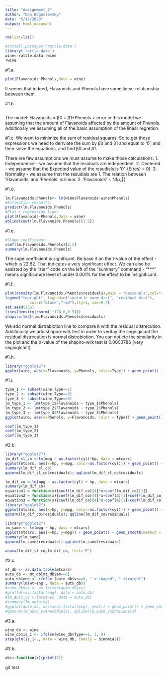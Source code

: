 ```yaml
---
title: "Assignment_2"
author: "Dan Boguslavsky"
date: "5/12/2020"
output: html_document
---
```

```r
rm(list=ls())
```

```r
#install.packages('rattle.data')
library('rattle.data')
wine<-rattle.data::wine
?wine
```

#1.a.
```r
plot(Flavanoids~Phenols,data = wine)
```
It seems that indeed, Flavanoids and Phenols have some linear relationship between them.

#1.b.
```r
```
The model: Flavanoids = β0 + β1*Phenols + error
in this model we assuming that the amount of Flavanoids affected by the amount of Phenols.
Additionaly we assuming all of the basic assumption of the linear regretion.


#1.c.
We want to minimize the sum of residual squares. So to get those expressions we need to deriviate the sum by β0 and β1 and equal to '0',
and then solve the equations, and find β0 and β1.

There are few assumptions we must assume to make those calculations:
1. Independence - we assume that the residuals are independent.
2. Centered - we assume that the Expected value of the resudials is '0'. (E(res) = 0).
3. Normality - we assume that the resudials are
1. The relation between 'Flavanoids'  and 'Phenols' is linear.
2. 'Flavanoids' ~ N(µ,)

#1.d.
```r
lm.Flavanoids.Phenols<- lm(wine$Flavanoids~wine$Phenols)
#Estimation resaults:
predict(lm.Flavanoids.Phenols)
#Plot + regression line:
plot(Flavanoids~Phenols,data = wine)
abline(coef(lm.Flavanoids.Phenols)[1:2])
```

#1.e.
```r
#Slope coefficient:
coef(lm.Flavanoids.Phenols)[2:2]
summary(lm.Flavanoids.Phenols)
```
The sope coefficient is significant. Be base it on the t-value of the effect - which is 22.82.
That indicates a very significant effect. We can also be assisted by the "star" code on the left of the "summary" command - "***" means significance level of under 0.001% for the effect to be insignificant.

#1.f.
```r
plot(density(lm.Flavanoids.Phenols$residuals),main = "Residuals",col="red")
legend("topright", legend=c("syntatic norm dist", "residual dist"),
           col=c("black","red"),lty=1, cex=0.7)
set.seed(256)             
lines(density(rnorm(1:178,0,0.5)))
shapiro.test(lm.Flavanoids.Phenols$residuals)
```

We add normal distrabiotion line to compare it with the residual distrecution.
Additionaly we add shapiro-wilk test in order to verifay the segnigicant the residual distrecution is normal distrebiotion.
You can noticte the simularity in the plot and the p-value of the shapiro-wilk test is 0.0003786 (very segnigicant).

#1.h.
```r
library("ggplot2")
ggplot(wine, aes(x=Flavanoids, y=Phenols, color=Type)) + geom_point() + 
```


#1.i.
```r
type_1 <- subset(wine,Type==1)
type_2 <- subset(wine,Type==2)
type_3 <- subset(wine,Type==3)
lm_type_1 <- lm(type_1$Flavanoids ~ type_1$Phenols)
lm_type_2 <- lm(type_2$Flavanoids ~ type_2$Phenols)
lm_type_3 <- lm(type_3$Flavanoids ~ type_3$Phenols)
ggplot(wine, aes(x=Phenols, y=Flavanoids, color = Type)) + geom_point() + geom_smooth(method = lm, se = FALSE)
```


```r
coef(lm_type_1)
coef(lm_type_2)
coef(lm_type_3)
```










#2.b.
```r
library("ggplot2")
lm_dif_sl_co <-lm(mpg ~ as.factor(cyl)*hp, data = mtcars)
ggplot(mtcars, aes(x=hp, y=mpg, color=as.factor(cyl))) + geom_point() + geom_smooth(method = lm, se = FALSE)
summary(lm_dif_sl_co)
qqnorm(lm_dif_sl_co$residuals); qqline(lm_dif_sl_co$residuals)
```
```r
lm_dif_co <-lm(mpg ~ as.factor(cyl) + hp, data = mtcars)
summary(lm_dif_co)
equation1 = function(x){coef(lm_dif_co)[4]*x+coef(lm_dif_co)[1]}
equation2 = function(x){coef(lm_dif_co)[4]*x+coef(a)[1]+coef(lm_dif_co)[2]}
equation3 = function(x){coef(lm_dif_co)[4]*x+coef(a)[1]+coef(lm_dif_co)[3]}
library("ggplot2")
ggplot(mtcars, aes(x=hp, y=mpg, color=as.factor(cyl))) + geom_point() + stat_function(fun=equation1,geom="line",color=scales::hue_pal()(2)[1]) + stat_function(fun=equation2,geom="line",color=scales::hue_pal()(2)[2]) + stat_function(fun=equation3,geom="line",color=scales::hue_pal()(2)[3])
qqnorm(lm_dif_co$residuals); qqline(lm_dif_co$residuals)
```
```r
library("ggplot2")
lm_same <- lm(mpg ~ hp, data = mtcars)
ggplot(mtcars, aes(x=hp, y=mpg)) + geom_point() + geom_smooth(method = lm, se = FALSE)
summary(lm_same)
qqnorm(lm_same$residuals); qqline(lm_same$residuals)
```

```r
anova(lm_dif_sl_co,lm_dif_co, test='F')
```



#2.c.
```r
mt_db <- as.data.table(mtcars)
auto_db <- mt_db[mt_db$am==0]
auto_db$eng <- ifelse (auto_db$vs==0, " v-shaped", " straight")
summary(lm(wt~eng , data = auto_db))
#auto_db$vs <- as.factor(auto_db$vs)
#plot(wt~as.factor(eng), data = auto_db)
#lm_auto_vs <-lm(wt~vs, data = auto_db)
#summary(lm_auto_vs)
#ggplot(auto_db, aes(x=as.factor(eng), y=wt)) + geom_point() + geom_smooth(method = lm, se = FALSE)
#qqnorm(lm_auto_vs$residuals); qqline(lm_auto_vs$residuals)
```






#3.a.
```r
wine_db <- wine
wine_db$is_1 <- ifelse(wine_db$Type==1, 1, 0)
step(glm(is_1~., data = wine_db, family = binomial))
```


#3.b.
```r
abc<-function(x){print(5)}
```

git test






